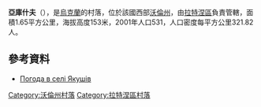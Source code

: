 {{coord|51|41|29|N|24|36|20|E|scale:30000|display=title}}

'''亞庫什夫'''（{{lang-uk|Якушів}}），是[[烏克蘭|烏克蘭]]的村落，位於該國西部[[沃倫州|沃倫州]]，由[[拉特涅區|拉特涅區]]負責管轄，面積1.65平方公里，海拔高度153米，2001年人口531，人口密度每平方公里321.82人。

==參考資料==
* [http://weather.in.ua/ua/volynskaja/29550 Погода в селі Якушів] {{Wayback|url=http://weather.in.ua/ua/volynskaja/29550 |date=20111219095253 }}

[[Category:沃倫州村落|Category:沃倫州村落]]
[[Category:拉特涅區村落|Category:拉特涅區村落]]


{{Volyn-geo-stub}}
